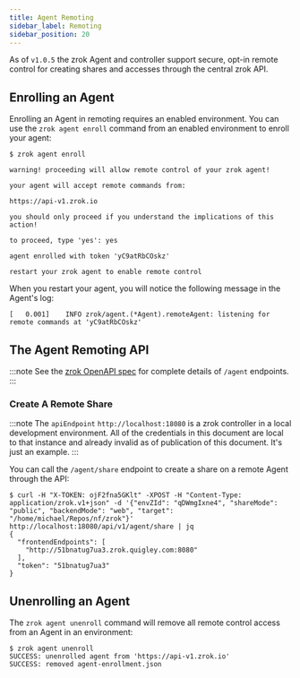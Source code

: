 ```yaml
---
title: Agent Remoting
sidebar_label: Remoting
sidebar_position: 20
---
```


As of `v1.0.5` the zrok Agent and controller support secure, opt-in remote control for creating shares and accesses through the central zrok API.

## Enrolling an Agent

Enrolling an Agent in remoting requires an enabled environment. You can use the `zrok agent enroll` command from an enabled environment to enroll your agent:

```
$ zrok agent enroll

warning! proceeding will allow remote control of your zrok agent!

your agent will accept remote commands from:

https://api-v1.zrok.io

you should only proceed if you understand the implications of this action!

to proceed, type 'yes': yes

agent enrolled with token 'yC9atRbCOskz'

restart your zrok agent to enable remote control

```

When you restart your agent, you will notice the following message in the Agent's log:

```
[   0.001]    INFO zrok/agent.(*Agent).remoteAgent: listening for remote commands at 'yC9atRbCOskz'
```

## The Agent Remoting API

:::note
See the [zrok OpenAPI spec](https://github.com/openziti/zrok/blob/main/specs/zrok.yml) for complete details of `/agent` endpoints.
:::

### Create A Remote Share

:::note
The `apiEndpoint` `http://localhost:18080` is a zrok controller in a local development environment. All of the credentials in this document are local to that instance and already invalid as of publication of this document. It's just an example.
:::

You can call the `/agent/share` endpoint to create a share on a remote Agent through the API:

```
$ curl -H "X-TOKEN: ojF2fna5GKlt" -XPOST -H "Content-Type: application/zrok.v1+json" -d '{"envZId": "qDWmgIxne4", "shareMode": "public", "backendMode": "web", "target": "/home/michael/Repos/nf/zrok"}' http://localhost:18080/api/v1/agent/share | jq
{
  "frontendEndpoints": [
    "http://51bnatug7ua3.zrok.quigley.com:8080"
  ],
  "token": "51bnatug7ua3"
}
```

## Unenrolling an Agent

The `zrok agent unenroll` command will remove all remote control access from an Agent in an environment:

```
$ zrok agent unenroll
SUCCESS: unenrolled agent from 'https://api-v1.zrok.io'
SUCCESS: removed agent-enrollment.json
```

